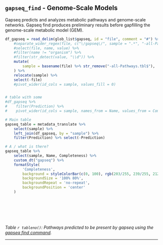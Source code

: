 ## `gapseq_find` - Genome-Scale Models

Gapseq predicts and analyzes metabolic pathways and genome-scale networks. Gapseq find produces preliminary results before gapfilling the genome-scale metabolic model (GEM).



```r



df_gapseq = read_delim(glob_list$gapseq, id = "file", comment = "#") %>% 
    #separate_wider_regex(file, c("\/gapseq\/", sample = ".*", "-all-Pathways.tbl"))
    #select(file, name, value) %>%
    #filter(name != "organism") %>%
    #filter(str_detect(value, "\\d")) %>%
    mutate(
        sample = basename(file) %>% str_remove("-all-Pathways.tbl$"),
    ) %>% 
    relocate(sample) %>% 
    select(-file)
    #pivot_wider(id_cols = sample, values_fill = 0)


# table with some
#df_gapseq %>% 
#    filter(Prediction) %>% 
#    pivot_wider(id_cols = sample, names_from = Name, values_from = Completeness, values_fn = list) %>% view()

# Main table
gapseq_table = metadata_translate %>%
    select(sample) %>%
    left_join(df_gapseq, by = "sample") %>%
    filter(Prediction) %>% select(-Prediction)

# A / what is there?
gapseq_table %>% 
    select(sample, Name, Completeness) %>% 
    custom_dt("gapseq") %>% 
    formatStyle(
        'Completeness',
        background = styleColorBar(c(0, 100), rgb(203/255, 239/255, 212/255)),
        backgroundSize = '100% 80%',
        backgroundRepeat = 'no-repeat',
        backgroundPosition = 'center'
    )



    
  



```

*Table `r tableno()`: Pathways predicted to be present by gapseq using the [gapseq find command](https://gapseq.readthedocs.io/en/latest/usage/basics.html#pathway-and-transporter-prediction).*


---